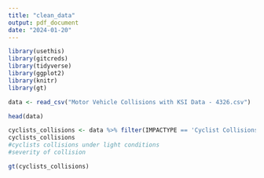 ```yaml
---
title: "clean_data"
output: pdf_document
date: "2024-01-20"
---
```


```r
library(usethis)
library(gitcreds)
library(tidyverse)
library(ggplot2)
library(knitr)
library(gt)
```

```r
data <- read_csv("Motor Vehicle Collisions with KSI Data - 4326.csv")

head(data)

cyclists_collisions <- data %>% filter(IMPACTYPE == 'Cyclist Collisions' | INVTYPE == 'Cyclist') %>% select(IMPACTYPE, INVTYPE, CYCLISTYPE, CYCACT, CYCCOND, CYCLIST, LIGHT, VISIBILITY)
cyclists_collisions
#cyclists collisions under light conditions
#severity of collision 
```

```r
gt(cyclists_collisions)
```
